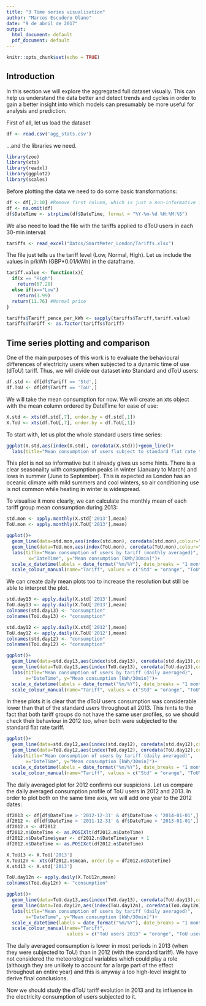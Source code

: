 ---
title: "3 Time series visualisation"
author: "Marcos Escudero Olano"
date: "9 de abril de 2017"
output:
  html_document: default
  pdf_document: default
---

```{r setup, include=FALSE}
knitr::opts_chunk$set(echo = TRUE)
```

## Introduction

In this section we will explore the aggregated full dataset visually. This can help us understand the data better and detect trends and cycles in order to gain a better insight into which models can presumably be more useful for analysis and prediction.

First of all, let us load the dataset

```{r read}
df <- read.csv('agg_stats.csv')
```

...and the libraries we need.

```{r libs}
library(zoo)
library(xts)
library(readxl)
library(ggplot2)
library(scales)
```

Before plotting the data we need to do some basic transformations:

```{r stats.process}
df <- df[,2:10] #Remove first column, which is just a non-informative index
df <- na.omit(df)
df$DateTime <- strptime(df$DateTime, format = "%Y-%m-%d %H:%M:%S")
```

We also need to load the file with the tariffs applied to dToU users in each 30-min interval:

```{r read.tariff}
tariffs <- read_excel("Datos/SmartMeter_London/Tariffs.xlsx")
```

The file just tells us the tariff level (Low, Normal, High). Let us include the values in p/kWh (GBP*0.01/kWh) in the dataframe.

```{r tariff}
tariff.value <- function(x){
  if(x == "High")
    return(67.20)
  else if(x=="Low")
    return(3.99)
  return(11.76) #Normal price
}

tariffs$Tariff_pence_per_kWh <- sapply(tariffs$Tariff,tariff.value)
tariffs$Tariff <- as.factor(tariffs$Tariff)
```


## Time series plotting and comparison

One of the main purposes of this work is to evaluate the behavioural differences of electricity users when subjected to a dynamic time of use (dToU) tariff. Thus, we will divide our dataset into Standard and dToU users:

```{r divide}
df.std <- df[df$Tariff == 'Std',]
df.ToU <- df[df$Tariff == 'ToU',]
```

We will take the mean consumption for now. We will create an xts object with the mean column ordered by DateTime for ease of use:

```{r to.xts}
X.std <- xts(df.std[,7], order.by = df.std[,1])
X.ToU <- xts(df.ToU[,7], order.by = df.ToU[,1])
```

To start with, let us plot the whole standard users time series:

```{r consumption.all, echo=FALSE}
ggplot(X.std,aes(index(X.std), coredata(X.std)))+geom_line()+
  labs(title="Mean consumption of users subject to standard flat rate tariff", x="DateTime", y="Mean consumption [kWh/30min]")
```

This plot is not so informative but it already gives us some hints. There is a clear seasonailty with consumption peaks in winter (January to March) and lows in summer (June to September). This is expected as London has an oceanic climate with mild summers and cool winters, so air conditioning use is not common while heating in winter is widespread.

To visualise it more clearly, we can calculate the monthly mean of each tariff group mean consumption during 2013:

```{r monthly}
std.mon <- apply.monthly(X.std['2013'],mean)
ToU.mon <- apply.monthly(X.ToU['2013'],mean)
```

```{r monthly.plot, echo=FALSE}
ggplot()+
  geom_line(data=std.mon,aes(index(std.mon), coredata(std.mon),colour="Std"))+
  geom_line(data=ToU.mon,aes(index(ToU.mon), coredata(ToU.mon),colour="ToU"))+
  labs(title="Mean consumption of users by tariff (monthly averaged)",
        x="DateTime", y="Mean consumption [kWh/30min]")+
  scale_x_datetime(labels = date_format("%m/%Y"), date_breaks = "1 month")+
  scale_colour_manual(name="Tariff", values = c("Std" = "orange", "ToU" = "blue"))
```


We can create daily mean plots too to increase the resolution but still be able to interpret the plot.

```{r daily}
std.day13 <- apply.daily(X.std['2013'],mean)
ToU.day13 <- apply.daily(X.ToU['2013'],mean)
colnames(std.day13) <- "consumption"
colnames(ToU.day13) <- "consumption"

std.day12 <- apply.daily(X.std['2012'],mean)
ToU.day12 <- apply.daily(X.ToU['2012'],mean)
colnames(std.day12) <- "consumption"
colnames(ToU.day12) <- "consumption"
```

```{r daily.plot, echo=FALSE}
ggplot()+
  geom_line(data=std.day13,aes(index(std.day13), coredata(std.day13),colour="Std"))+
  geom_line(data=ToU.day13,aes(index(ToU.day13), coredata(ToU.day13),colour="ToU"))+
  labs(title="Mean consumption of users by tariff (daily averaged)",
       x="DateTime", y="Mean consumption [kWh/30min]")+
  scale_x_datetime(labels = date_format("%m/%Y"), date_breaks = "1 month", date_minor_breaks = "1 week" )+
  scale_colour_manual(name="Tariff", values = c("Std" = "orange", "ToU" = "blue"))
```


In these plots it is clear that the dToU users consumption was considerable lower than that of the standard users throughout all 2013. This hints to the fact that both tariff groups do not have the same user profiles, so we should check their behaviour in 2012 too, when both were subjected to the standard flat rate tariff.

```{r daily12.plot, echo=FALSE}
ggplot()+
  geom_line(data=std.day12,aes(index(std.day12), coredata(std.day12),colour="Std"))+
  geom_line(data=ToU.day12,aes(index(ToU.day12), coredata(ToU.day12),colour="ToU"))+
  labs(title="Mean consumption of users by tariff (daily averaged)",
       x="DateTime", y="Mean consumption [kWh/30min]")+
  scale_x_datetime(labels = date_format("%m/%Y"), date_breaks = "1 month", date_minor_breaks = "1 week" )+
  scale_colour_manual(name="Tariff", values = c("Std" = "orange", "ToU" = "blue"))
```

The daily averaged plot for 2012 confirms our suspicions. Let us compare the daily averaged consumption profile of ToU users in 2012 and 2013. In order to plot both on the same time axis, we will add one year to the 2012 dates:

```{r daily.tou.1213}
df2013 <- df[df$DateTime > '2012-12-31' & df$DateTime < '2014-01-01',]
df2012 <- df[df$DateTime > '2011-12-31' & df$DateTime < '2013-01-01',] 
df2012.n <- df2012
df2012.n$DateTime <- as.POSIXlt(df2012.n$DateTime)
df2012.n$DateTime$year <- df2012.n$DateTime$year + 1
df2012.n$DateTime <- as.POSIXct(df2012.n$DateTime)

X.ToU13 <- X.ToU['2013']
X.ToU12n <- xts(df2012.n$mean, order.by = df2012.n$DateTime)
X.std13 <- X.std['2013']

ToU.day12n <- apply.daily(X.ToU12n,mean)
colnames(ToU.day12n) <- "consumption"
```

```{r daily.tou.1213.plot,echo=FALSE}
ggplot()+
  geom_line(data=ToU.day13,aes(index(ToU.day13), coredata(ToU.day13),colour="ToU users 2013"))+
  geom_line(data=ToU.day12n,aes(index(ToU.day12n), coredata(ToU.day12n),colour="ToU users Std Tariff 2012"))+
  labs(title="Mean consumption of users by tariff (daily averaged)",
       x="DateTime", y="Mean consumption [kWh/30min]")+
  scale_x_datetime(labels = date_format("%m/%Y"), date_breaks = "1 month", date_minor_breaks = "1 week" )+
  scale_colour_manual(name="Tariff",
                      values = c("ToU users 2013" = "orange", "ToU users Std Tariff 2012" = "blue"))
```

The daily averaged consumption is lower in most periods in 2013 (when they were subjected to ToU) than in 2012 (with the standard tariff). We have not considered the meteorological variables which could play a role (although they are unlikely to account for a large part of the effect throughout an entire year) and this is anyway a too high-level insight to derive final conclusions.

Now we should study the dToU tariff evolution in 2013 and its influence in the electricity consumption of users subjected to it.